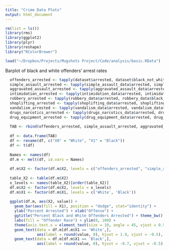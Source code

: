 ```yaml
---
title: "Crime Data Plots"
output: html_document
---
```


```r
rm(list = ls())
library(rms)
library(ggplot2)
library(plyr)
library(reshape)
library("RColorBrewer")

load("~/Dropbox/Projects/Mugshots Project/Code/analysis/basic.RData")
```

Barplot of black and white offenders' arrest rates

```r
  offenders_arrested <- tapply(dataset$arrested, dataset$black_not_white, FUN = mean, na.rm=TRUE) * 100
  simple_assault_arrested <- tapply(simple_assault_data$arrested, simple_assault_data$black_not_white, FUN = mean, na.rm=TRUE) * 100
  aggravated_assault_arrested <- tapply(aggravated_assault_data$arrested, aggravated_assault_data$black_not_white, FUN = mean, na.rm=TRUE) * 100
  intimidation_arrested <- tapply(intimidation_data$arrested, intimidation_data$black_not_white, FUN = mean, na.rm=TRUE) * 100
  robbery_arrested <- tapply(robbery_data$arrested, robbery_data$black_not_white, FUN = mean, na.rm=TRUE) * 100
  shoplifting_arrested <- tapply(shoplifting_data$arrested, shoplifting_data$black_not_white, FUN = mean, na.rm=TRUE) * 100
  vandalism_arrested <- tapply(vandalism_data$arrested, vandalism_data$black_not_white, FUN = mean, na.rm=TRUE) * 100
  drugs_narcotics_arrested <- tapply(drugs_narcotics_data$arrested, drugs_narcotics_data$black_not_white, FUN = mean, na.rm=TRUE) * 100
  drug_equipment_arrested <- tapply(drug_equipment_data$arrested, drug_equipment_data$black_not_white, FUN = mean, na.rm=TRUE) * 100
  
  TAB <- rbind(offenders_arrested, simple_assault_arrested, aggravated_assault_arrested, intimidation_arrested, robbery_arrested, shoplifting_arrested, vandalism_arrested, drugs_narcotics_arrested, drug_equipment_arrested)
  
  df <- data.frame(TAB)
  df <- rename(df, c("X0" = "White", "X1" = "Black"))
  df <- t(df)
  
  Names <- names(df)
  df.m <- melt(df, id.vars = Names)
  
  df.m$X2 <- factor(df.m$X2, levels = c("offenders_arrested", "simple_assault_arrested", "aggravated_assault_arrested", "intimidation_arrested", "robbery_arrested", "shoplifting_arrested", "vandalism_arrested", "drugs_narcotics_arrested", "drug_equipment_arrested"), labels = c("All", "Simple Assault", "Aggravated Assault", "Intimidation", "Robbery","Shoplifting", "Vandalism", "Drugs / Narcotics", "Drug Equipment"))
  
  table_X2 <- table(df.m$X2)
  x_levels <- names(table_X2)[order(table_X2)]
  df.m$X2 <- factor(df.m$X2, levels = x_levels)
  df.m$X1 <- factor(df.m$X1, levels = c('White', 'Black'))
  
  ggplot(df.m, aes(X2, value)) +   
    geom_bar(aes(fill = X1), position = "dodge", stat="identity") +
    ylab("Percent Arrested") + xlab("Offense") +
    ggtitle("Percent Black and White Offenders Arrested") + theme_bw() +
    labs(fill = "Offender Race") + ylim(0, 100) +
    theme(axis.text.x = element_text(size = 10, angle = 45, vjust = 0.5)) +
    geom_text(data = df.m[df.m$X1 == 'White',],
              aes(label = round(value, 0), hjust = 1.9, vjust = -0.5), size = 4) +
    geom_text(data = df.m[df.m$X1 == 'Black',],
              aes(label = round(value, 0), hjust = -0.7, vjust = -0.5), size = 4)
```

